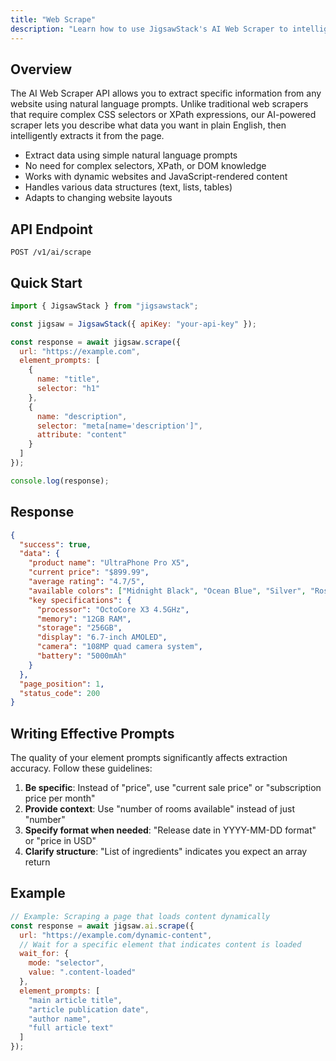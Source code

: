 ```yaml
---
title: "Web Scrape"
description: "Learn how to use JigsawStack's AI Web Scraper to intelligently extract specific information from any website"
---
```


## Overview

The AI Web Scraper API allows you to extract specific information from any website using natural language prompts. Unlike traditional web scrapers that require complex CSS selectors or XPath expressions, our AI-powered scraper lets you describe what data you want in plain English, then intelligently extracts it from the page.

- Extract data using simple natural language prompts
- No need for complex selectors, XPath, or DOM knowledge
- Works with dynamic websites and JavaScript-rendered content
- Handles various data structures (text, lists, tables)
- Adapts to changing website layouts

## API Endpoint

```
POST /v1/ai/scrape
```

## Quick Start

```javascript Javascript
import { JigsawStack } from "jigsawstack";

const jigsaw = JigsawStack({ apiKey: "your-api-key" });

const response = await jigsaw.scrape({
  url: "https://example.com",
  element_prompts: [
    {
      name: "title",
      selector: "h1"
    },
    {
      name: "description",
      selector: "meta[name='description']",
      attribute: "content"
    }
  ]
});

console.log(response);
```

## Response 

```json
{
  "success": true,
  "data": {
    "product name": "UltraPhone Pro X5",
    "current price": "$899.99",
    "average rating": "4.7/5",
    "available colors": ["Midnight Black", "Ocean Blue", "Silver", "Rose Gold"],
    "key specifications": {
      "processor": "OctoCore X3 4.5GHz",
      "memory": "12GB RAM",
      "storage": "256GB",
      "display": "6.7-inch AMOLED",
      "camera": "108MP quad camera system",
      "battery": "5000mAh"
    }
  },
  "page_position": 1,
  "status_code": 200
}
```

## Writing Effective Prompts

The quality of your element prompts significantly affects extraction accuracy. Follow these guidelines:

1. **Be specific**: Instead of "price", use "current sale price" or "subscription price per month"
2. **Provide context**: Use "number of rooms available" instead of just "number"
3. **Specify format when needed**: "Release date in YYYY-MM-DD format" or "price in USD"
4. **Clarify structure**: "List of ingredients" indicates you expect an array return


## Example

```javascript Handling Dynamic Content
// Example: Scraping a page that loads content dynamically
const response = await jigsaw.ai.scrape({
  url: "https://example.com/dynamic-content",
  // Wait for a specific element that indicates content is loaded
  wait_for: {
    mode: "selector",
    value: ".content-loaded"
  },
  element_prompts: [
    "main article title",
    "article publication date",
    "author name",
    "full article text"
  ]
});
```

